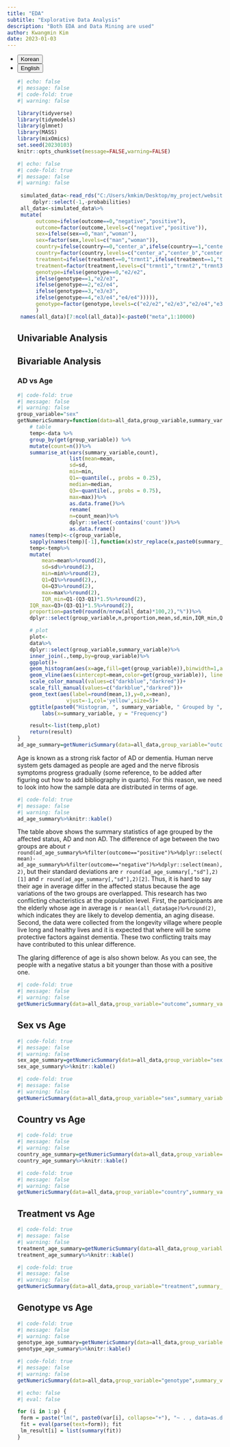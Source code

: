```yaml
---
title: "EDA"
subtitle: "Explorative Data Analysis"
description: "Both EDA and Data Mining are used"
author: Kwangmin Kim
date: 2023-01-03
---
```


<ul class="nav nav-pills" id="language-tab" role="tablist">
  <li class="nav-item" role="presentation">
    <button class="nav-link active" id="Korean-tab" data-bs-toggle="tab" data-bs-target="#Korean" type="button" role="tab" aria-controls="Korean" aria-selected="true">Korean</button>
  </li>
  <li class="nav-item" role="presentation">
    <button class="nav-link" id="English-tab" data-bs-toggle="tab" data-bs-target="#English" type="button" role="tab" aria-controls="knitr" aria-selected="false">English</button>
  </li>

<div class="tab-content" id="language-tabcontent">

<div class="tab-pane fade  show active" id="Korean" role="tabpanel" aria-labelledby="Korean-tab">



</div>

<div class="tab-pane fade" id="English" role="tabpanel" aria-labelledby="English-tab">


```r
#| echo: false
#| message: false
#| code-fold: true
#| warning: false

library(tidyverse)
library(tidymodels)
library(glmnet)
library(MASS)
library(mixOmics)
set.seed(20230103) 
knitr::opts_chunk$set(message=FALSE,warning=FALSE)
```

```r
#| echo: false
#| code-fold: true
#| message: false
#| warning: false
 
 simulated_data<-read_rds("C:/Users/kmkim/Desktop/my_project/website/docs/projects/data/llfs_simulated_data.rds")%>%
     dplyr::select(-1,-probabilities)
 all_data<-simulated_data%>%
 mutate(
      outcome=ifelse(outcome==0,"negative","positive"),
      outcome=factor(outcome,levels=c("negative","positive")),
      sex=ifelse(sex==0,"man","woman"),
      sex=factor(sex,levels=c("man","woman")),
      country=ifelse(country==0,"center_a",ifelse(country==1,"center_b",ifelse(country==2,"center_c","center_d"))),
      country=factor(country,levels=c("center_a","center_b","center_c","center_d")),
      treatment=ifelse(treatment==0,"trmnt1",ifelse(treatment==1,"trmnt2","trmnt3")),
      treatment=factor(treatment,levels=c("trmnt1","trmnt2","trmnt3")),
      genotype=ifelse(genotype==0,"e2/e2",
      ifelse(genotype==1,"e2/e3",
      ifelse(genotype==2,"e2/e4",
      ifelse(genotype==3,"e3/e3",
      ifelse(genotype==4,"e3/e4","e4/e4"))))),
      genotype=factor(genotype,levels=c("e2/e2","e2/e3","e2/e4","e3/e3","e3/e4","e4/e4"))
      )
 names(all_data)[7:ncol(all_data)]<-paste0("meta",1:10000)
```

## Univariable Analysis

## Bivariable Analysis

### AD vs Age
```r
#| code-fold: true
#| message: false
#| warning: false
group_variable="sex"
getNumericSummary=function(data=all_data,group_variable,summary_variable){
    # table
    temp<-data %>% 
    group_by(get(group_variable)) %>% 
    mutate(count=n())%>%
    summarise_at(vars(summary_variable,count),
                 list(mean=mean,
                 sd=sd,
                 min=min,
                 Q1=~quantile(., probs = 0.25),
                 median=median, 
                 Q3=~quantile(., probs = 0.75),
                 max=max))%>%
                 as.data.frame()%>%
                 rename(
                 n=count_mean)%>%
                 dplyr::select(-contains('count'))%>%
                 as.data.frame()
    names(temp)<-c(group_variable,
    sapply(names(temp)[-1],function(x)str_replace(x,paste0(summary_variable,"_"),"")))
    temp<-temp%>%
    mutate(
        mean=mean%>%round(2),
        sd=sd%>%round(2),
        min=min%>%round(2),
        Q1=Q1%>%round(2),,
        Q4=Q3%>%round(2),
        max=max%>%round(2),
        IQR_min=Q1-(Q3-Q1)*1.5%>%round(2),
    IQR_max=Q3+(Q3-Q1)*1.5%>%round(2),
    proportion=paste0(round(n/nrow(all_data)*100,2),"%"))%>%
    dplyr::select(group_variable,n,proportion,mean,sd,min,IQR_min,Q1,median,Q3,IQR_max,max)

    # plot
    plot<-
    data%>%
    dplyr::select(group_variable,summary_variable)%>%
    inner_join(.,temp,by=group_variable)%>%
    ggplot()+
    geom_histogram(aes(x=age,fill=get(group_variable)),binwidth=1,alpha=0.5, position="identity")+
    geom_vline(aes(xintercept=mean,color=get(group_variable)), linetype="dashed", size=1.5) +
    scale_color_manual(values=c("darkblue","darkred"))+
    scale_fill_manual(values=c("darkblue","darkred"))+
    geom_text(aes(label=round(mean,1),y=0,x=mean),
                vjust=-1,col='yellow',size=5)+
    ggtitle(paste0("Histogram, ", summary_variable, " Grouped by ", group_variable))+
        labs(x=summary_variable, y = "Frequency")

    result<-list(temp,plot)
    return(result)
}
ad_age_summary=getNumericSummary(data=all_data,group_variable="outcome",summary_variable="age")[[1]]
```

Age is known as a strong risk factor of AD or dementia. Human nerve system gets damaged as people are aged and the nerve fibrosis symptoms progress gradually (some reference, to be added after figuring out how to add bibliography in quarto). For this reason, we need to look into how the sample data are distributed in terms of age. 

```r
#| code-fold: true
#| message: false
#| warning: false
ad_age_summary%>%knitr::kable()
```

The table above shows the summary statistics of age grouped by the affected status, AD and non AD. The difference of age between the two groups are about `r round(ad_age_summary%>%filter(outcome=="positive")%>%dplyr::select(mean)-
ad_age_summary%>%filter(outcome=="negative")%>%dplyr::select(mean),2)`, but their standard deviations are `r round(ad_age_summary[,"sd"],2)[1]` and `r round(ad_age_summary[,"sd"],2)[2]`. Thus, it is hard to say their age in average differ in the affected status because the age variations of the two groups are overlapped. This research has two conflicting chacteristics at the population level. First, the participants are the elderly whose age in average is `r mean(all_data$age)%>%round(2)`, which indicates they are likely to develop dementia, an aging disease. Second, the data were collected from the longevity village where people live long and healthy lives and it is expected that where will be some protective factors against dementia. These two conflicting traits may have contributed to this unlear difference.

The glaring difference of age is also shown below. As you can see, the people with a negative status a bit younger than those with a positive one.

```r
#| code-fold: true
#| message: false
#| warning: false
getNumericSummary(data=all_data,group_variable="outcome",summary_variable="age")[[2]]
```

## Sex vs Age

```r
#| code-fold: true
#| message: false
#| warning: false
sex_age_summary=getNumericSummary(data=all_data,group_variable="sex",summary_variable="age")[[1]]
sex_age_summary%>%knitr::kable()
```

```r
#| code-fold: true
#| message: false
#| warning: false
getNumericSummary(data=all_data,group_variable="sex",summary_variable="age")[[2]]

```


## Country vs Age

```r
#| code-fold: true
#| message: false
#| warning: false
country_age_summary=getNumericSummary(data=all_data,group_variable="country",summary_variable="age")[[1]]
country_age_summary%>%knitr::kable()
```

```r
#| code-fold: true
#| message: false
#| warning: false
getNumericSummary(data=all_data,group_variable="country",summary_variable="age")[[2]]

```

## Treatment vs Age

```r
#| code-fold: true
#| message: false
#| warning: false
treatment_age_summary=getNumericSummary(data=all_data,group_variable="treatment",summary_variable="age")[[1]]
treatment_age_summary%>%knitr::kable()
```

```r
#| code-fold: true
#| message: false
#| warning: false
getNumericSummary(data=all_data,group_variable="treatment",summary_variable="age")[[2]]

```

## Genotype vs Age

```r
#| code-fold: true
#| message: false
#| warning: false
genotype_age_summary=getNumericSummary(data=all_data,group_variable="genotype",summary_variable="age")[[1]]
genotype_age_summary%>%knitr::kable()
```

```r
#| code-fold: true
#| message: false
#| warning: false
getNumericSummary(data=all_data,group_variable="genotype",summary_variable="age")[[2]]

```




```r
#| echo: false
#| eval: false

for (i in 1:p) {
 form = paste("lm(", paste0(var[i], collapse="+"), "~ . , data=as.data.frame(data) ) ")
 fit = eval(parse(text=form)); fit
 lm_result[i] = list(summary(fit))
}

```

</div>